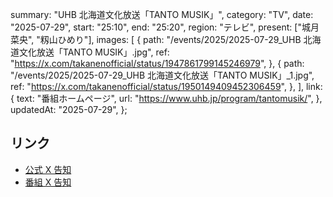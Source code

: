   summary: "UHB 北海道文化放送「TANTO MUSIK」",
  category: "TV",
  date: "2025-07-29",
  start: "25:10",
  end: "25:20",
  region: "テレビ",
  present: ["城月菜央", "籾山ひめり"],
  images: [
    {
      path: "/events/2025/2025-07-29_UHB 北海道文化放送「TANTO MUSIK」.jpg",
      ref: "https://x.com/takanenofficial/status/1947861799145246979",
    },
    {
      path: "/events/2025/2025-07-29_UHB 北海道文化放送「TANTO MUSIK」_1.jpg",
      ref: "https://x.com/takanenofficial/status/1950149409452306459",
    },
  ],
  link: {
    text: "番組ホームページ",
    url: "https://www.uhb.jp/program/tantomusik/",
  },
  updatedAt: "2025-07-29",
};

## リンク

- [公式 X 告知](https://x.com/takanenofficial/status/1950149409452306459)
- [番組 X 告知](https://x.com/takanenofficial/status/1947861799145246979)
